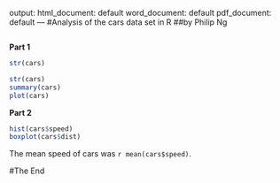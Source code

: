 output:
  html_document: default
  word_document: default
  pdf_document: default
---
#Analysis of the cars data set in R
##by Philip Ng
```r

```

**Part 1**

```r
str(cars)
```

```r
str(cars)
summary(cars)
plot(cars)
```

**Part 2**
```r
hist(cars$speed)
boxplot(cars$dist)
```

The mean speed of cars was `r mean(cars$speed)`.

#The End
